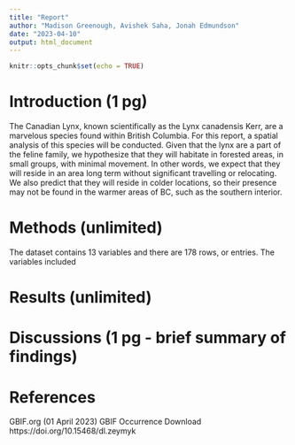 ```yaml
---
title: "Report"
author: "Madison Greenough, Avishek Saha, Jonah Edmundson"
date: "2023-04-10"
output: html_document
---
```


```r
knitr::opts_chunk$set(echo = TRUE)
```

# Introduction (1 pg)

The Canadian Lynx, known scientifically as the Lynx canadensis Kerr, are a marvelous species found within British Columbia. For this report, a spatial analysis of this species will be conducted. Given that the lynx are a part of the feline family, we hypothesize that they will habitate in forested areas, in small groups, with minimal movement. In other words, we expect that they will reside in an area long term without significant travelling or relocating. We also predict that they will reside in colder locations, so their presence may not be found in the warmer areas of BC, such as the southern interior.

# Methods (unlimited)

The dataset contains 13 variables and there are 178 rows, or entries. The variables included 


# Results (unlimited)




# Discussions (1 pg - brief summary of findings)




# References

GBIF.org (01 April 2023) GBIF Occurrence Download https://doi.org/10.15468/dl.zeymyk